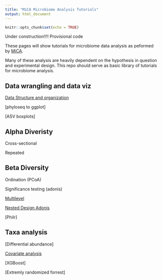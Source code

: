 ---
title: "MiCA Microbiome Analysis Tutorials"
output: html_document
---

```{r setup, include=FALSE}
knitr::opts_chunk$set(echo = TRUE)
```

Under construction!!!! Provisional code

These pages will show tutorials for microbiome data analysis as peformed by [MiCA](http://microbiotacenter.nl/).

Many of these analysis are heavily dependent on the hypothesis in question and experimental design. 
This repo should serve as basic library of tutorials for microbiome analysis. 

## Data wrangling and data viz

[Data Structure and organization](https://amcmc.github.io/MiCA-Tutorials/phyloseq.html)

[phyloseq to ggplot]

[ASV boxplots]

## Alpha Diveristy

  Cross-sectional

  Repeated

## Beta Diversity

  Ordination (PCoA)

  Significance testing (adonis)

  [Multilevel](https://amcmc.github.io/MiCA-Tutorials/multilevel.html)

  [Nested Design Adonis](https://amcmc.github.io/MiCA-Tutorials/adonis_repeated_measures.html)

  [Philr]

## Taxa analysis

  [Differential abundance]
  
  [Covariate analysis](https://amcmc.github.io/MiCA-Tutorials/Correlate_ASV_covariate.html)

  [XGBoost]
  
  [Extremly randomized forrest]